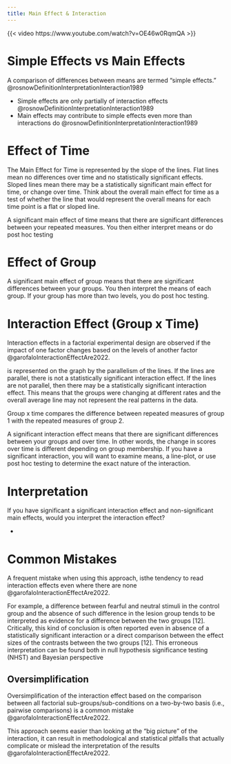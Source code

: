 ```yaml
---
title: Main Effect & Interaction
---
```



{{< video https://www.youtube.com/watch?v=OE46w0RqmQA >}}

# Simple Effects vs Main Effects

A comparison of differences between means are termed "simple effects." @rosnowDefinitionInterpretationInteraction1989

- Simple effects are only partially of interaction effects @rosnowDefinitionInterpretationInteraction1989
- Main effects may contribute to simple effects even more than interactions do @rosnowDefinitionInterpretationInteraction1989




# Effect of Time

The Main Effect for Time is represented by the slope of the lines. 
Flat lines mean no differences over time and no statistically significant effects.
Sloped lines mean there may be a statistically significant main effect for time, or change over time.
Think about the overall main effect for time as a test of whether the line that would represent the overall means for each time point is a flat or sloped line.


A significant main effect of time means that there are significant differences between your repeated measures. You then either interpret means or do post hoc testing


# Effect of Group

A significant main effect of group means that there are significant differences between your groups. You then interpret the means of each group. If your group has more than two levels, you do post hoc testing. 

# Interaction Effect (Group x Time)

Interaction effects in a factorial experimental design are observed if the impact of one factor changes based on the levels of another factor @garofaloInteractionEffectAre2022.


is represented on the graph by the parallelism of the lines.
If the lines are parallel, there is not a statistically significant interaction effect. If the lines
are not parallel, then there may be a statistically significant interaction effect. This means
that the groups were changing at different rates and the overall average line may not
represent the real patterns in the data.


Group x time compares the difference between repeated measures of group 1 with the repeated measures of group 2.


A significant interaction effect means that there are significant differences between your groups and over time. In other words, the change in scores over time is different depending on group membership. If you have a significant interaction, you will want to examine means, a line-plot, or use post hoc testing to determine the exact nature of the interaction.




# Interpretation

If you have significant a significant interaction effect and non-significant main effects, would you interpret the interaction effect?

- 


# Common Mistakes

A frequent mistake when using this approach, isthe tendency to read interaction effects even where there are none @garofaloInteractionEffectAre2022.

For example, a difference between fearful and neutral stimuli in the control group and the absence of such difference in the lesion group tends to be interpreted as evidence for a difference between the two groups [12].
Critically, this kind of conclusion is often reported even in absence of a statistically significant interaction or a direct comparison between the effect sizes of the contrasts between the two groups [12]. 
This erroneous interpretation can be found both in null hypothesis significance testing (NHST) and Bayesian perspective


## Oversimplification

Oversimplification of the interaction effect based on the comparison between all factorial sub-groups/sub-conditions on a two-by-two basis (i.e., pairwise comparisons) is a common mistake @garofaloInteractionEffectAre2022.

This approach seems easier than looking at the "big picture" of the interaction, it can result in methodological and statistical pitfalls that actually complicate or mislead the interpretation of the results @garofaloInteractionEffectAre2022.

